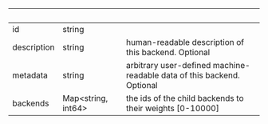 | &nbsp; | &nbsp; | &nbsp; |
|---|---|---|
| id | string |  |
| description | string | human-readable description of this backend. Optional |
| metadata | string | arbitrary user-defined machine-readable data of this backend. Optional |
| backends | Map&lt;string, int64&gt; | the ids of the child backends to their weights [0-10000] |